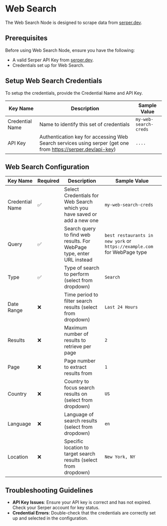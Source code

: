 # Web Search 

The Web Search Node is designed to scrape data from [serper.dev](https://serper.dev).

## Prerequisites

Before using Web Search Node, ensure you have the following:

- A valid Serper API Key from [serper.dev](https://serper.dev/api-key).
- Credentials set up for Web Search.

## Setup Web Search Credentials
To setup the credentials, provide the Credential Name and API Key.


| Key Name        | Description                                                                                                 | Sample Value          |
| --------------- | ----------------------------------------------------------------------------------------------------------- | --------------------- |
| Credential Name | Name to identify this set of credentials                                                                    | `my-web-search-creds` |
| API Key         | Authentication key for accessing Web Search services using serper (get one from https://serper.dev/api-key) | `....`                |

## Web Search Configuration

| Key Name        | Required | Description                                                             | Sample Value                                                             |
| --------------- | -------- | ----------------------------------------------------------------------- | ------------------------------------------------------------------------ |
| Credential Name | ✅       | Select Credentials for Web Search which you have saved or add a new one | `my-web-search-creds`                                                    |
| Query           | ✅       | Search query to find web results. For WebPage type, enter URL instead   | `best restaurants in new york` or `https://example.com` for WebPage type |
| Type            | ✅       | Type of search to perform (select from dropdown)                        | `Search`                                                                 |
| Date Range      | ❌       | Time period to filter search results (select from dropdown)             | `Last 24 Hours`                                                          |
| Results         | ❌       | Maximum number of results to retrieve per page                          | `2`                                                                      |
| Page            | ❌       | Page number to extract results from                                     | `1`                                                                      |
| Country         | ❌       | Country to focus search results on (select from dropdown)               | `US`                                                                     |
| Language        | ❌       | Language of search results (select from dropdown)                       | `en`                                                                     |
| Location        | ❌       | Specific location to target search results (select from dropdown)       | `New York, NY`                                                           |

## Troubleshooting Guidelines

- **API Key Issues**: Ensure your API key is correct and has not expired. Check your Serper account for key status.
- **Credential Errors**: Double-check that the credentials are correctly set up and selected in the configuration.
